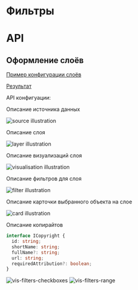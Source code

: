 # Фильтры

# API

## Оформление слоёв

[Пример конфигурации слоёв](https://github.com/sloyio/sloy-template/tree/main/src/gorodets)

[Результат](https://sloy.io/gorodets/)

API конфигуации:

Описание источника данных

![source illustration](/source.svg)

Описание слоя

![layer illustration](/layer.svg)

Описание визуализаций слоя

![visualisation illustration](/visualisation.svg)

Описание фильтров для слоя

![filter illustration](/filter.svg)

Описание карточки выбранного объекта на слое

![card illustration](/card.svg)

Описание копирайтов

```typescript
interface ICopyright {
  id: string;
  shortName: string;
  fullName?: string;
  url: string;
  requiredAttribution?: boolean;
}
```

![vis-filters-checkboxes](/vis-filters-checkboxes.png)
![vis-filters-range](/vis-filters-range.png)
